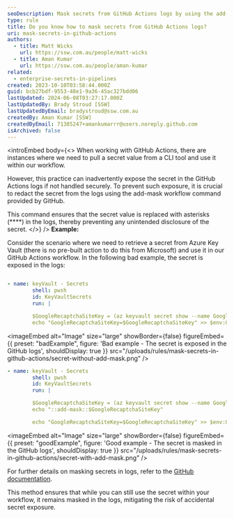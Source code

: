 ```yaml
---
seoDescription: Mask secrets from GitHub Actions logs by using the add-mask workflow command to prevent accidental exposure.
type: rule
title: Do you know how to mask secrets from GitHub Actions logs?
uri: mask-secrets-in-github-actions
authors:
  - title: Matt Wicks
    url: https://ssw.com.au/people/matt-wicks
  - title: Aman Kumar
    url: https://ssw.com.au/people/aman-kumar
related:
  - enterprise-secrets-in-pipelines
created: 2023-10-10T03:58:44.000Z
guid: bcb27bdf-9553-48e1-9a36-45ac327bdd06
lastUpdated: 2024-06-08T03:27:17.000Z
lastUpdatedBy: Brady Stroud [SSW]
lastUpdatedByEmail: bradystroud@ssw.com.au
createdBy: Aman Kumar [SSW]
createdByEmail: 71385247+amankumarrr@users.noreply.github.com
isArchived: false
---
```


<introEmbed
  body={<>
When working with GitHub Actions, there are instances where we need to pull a secret value from a CLI tool and use it within our workflow.

However, this practice can inadvertently expose the secret in the GitHub Actions logs if not handled securely. To prevent such exposure, it is crucial to redact the secret from the logs using the add-mask workflow command provided by GitHub.

This command ensures that the secret value is replaced with asterisks (\*\*\*\*) in the logs, thereby preventing any unintended disclosure of the secret.
  </>}
/>
**Example:**

Consider the scenario where we need to retrieve a secret from Azure Key Vault (there is no pre-built action to do this from Microsoft) and use it in our GitHub Actions workflow. In the following bad example, the secret is exposed in the logs:

```yaml

- name: keyVault - Secrets
        shell: pwsh
        id: KeyVaultSecrets
        run: |

        $GoogleRecaptchaSiteKey = (az keyvault secret show --name Google-Recaptcha-Site-KEY --vault-name $&#123;&#123; env.KEY_VAULT&#125;&#125; --query value -o tsv)
        echo "GoogleRecaptchaSiteKey=$GoogleRecaptchaSiteKey" >> $env:GITHUB_OUTPUT

```

<imageEmbed
  alt="Image"
  size="large"
  showBorder={false}
  figureEmbed={{
    preset: "badExample",
    figure: 'Bad example - The secret is exposed in the GitHub logs',
    shouldDisplay: true
  }}
  src="/uploads/rules/mask-secrets-in-github-actions/secret-without-add-mask.png"
/>

```yaml
- name: keyVault - Secrets
        shell: pwsh
        id: KeyVaultSecrets
        run: |

        $GoogleRecaptchaSiteKey = (az keyvault secret show --name Google-Recaptcha-Site-KEY --vault-name $&#123;&#123; env.KEY_VAULT&#125;&#125; --query value -o tsv)
        echo "::add-mask::$GoogleRecaptchaSiteKey"

        echo "GoogleRecaptchaSiteKey=$GoogleRecaptchaSiteKey" >> $env:GITHUB_OUTPUT

```

<imageEmbed
  alt="Image"
  size="large"
  showBorder={false}
  figureEmbed={{
    preset: "goodExample",
    figure: 'Good example - The secret is masked in the GitHub logs',
    shouldDisplay: true
  }}
  src="/uploads/rules/mask-secrets-in-github-actions/secret-with-add-mask.png"
/>

For further details on masking secrets in logs, refer to the [GitHub documentation](https://docs.github.com/en/actions/using-workflows/workflow-commands-for-github-actions#masking-a-value-in-a-log).

This method ensures that while you can still use the secret within your workflow, it remains masked in the logs, mitigating the risk of accidental secret exposure.
